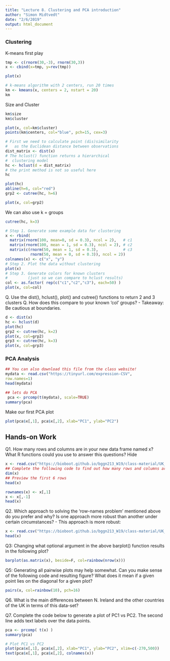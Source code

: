 ```yaml
---
title: "Lecture 8. Clustering and PCA introduction"
author: "Simon Midtvedt"
date: "2/6/2019"
output: html_document
---
```


### Clustering 

K-means first play
```r
tmp <- c(rnorm(30,-3), rnorm(30,3))
x <- cbind(x=tmp, y=rev(tmp))

plot(x)
```

```r
# k-means algorithm with 2 centers, run 20 times
km <- kmeans(x, centers = 2, nstart = 20)
km
```

Size and Cluster
```r
km$size
km$cluster
```

```r
plot(x, col=km$cluster)
points(km$centers, col="blue", pch=15, cex=3)
```

```r
# First we need to calculate point (dis)similarity
#   as the Euclidean distance between observations
dist_matrix <- dist(x)
# The hclust() function returns a hierarchical
#  clustering model
hc <- hclust(d = dist_matrix)
# the print method is not so useful here
hc
```

```r
plot(hc)
abline(h=6, col="red")
grp2 <- cutree(hc, h=6)
```

```r
plot(x, col=grp2)
```

We can also use k = groups
```r
cutree(hc, k=3)
```


```r
# Step 1. Generate some example data for clustering
x <- rbind(
  matrix(rnorm(100, mean=0, sd = 0.3), ncol = 2),   # c1
  matrix(rnorm(100, mean = 1, sd = 0.3), ncol = 2), # c2
  matrix(c(rnorm(50, mean = 1, sd = 0.3),           # c3
           rnorm(50, mean = 0, sd = 0.3)), ncol = 2))
colnames(x) <- c("x", "y")
# Step 2. Plot the data without clustering
plot(x)
# Step 3. Generate colors for known clusters
#         (just so we can compare to hclust results)
col <- as.factor( rep(c("c1","c2","c3"), each=50) )
plot(x, col=col)
```

Q. Use the dist(), hclust(), plot() and cutree() functions to return 2 and 3 clusters
Q. How does this compare to your known 'col' groups?
- Takeaway: Be cautious at boundaries.
```r
d <- dist(x)
hc <- hclust(d)
plot(hc)
grp2 <- cutree(hc, k=2)
plot(x, col=grp2)
grp3 <- cutree(hc, k=3)
plot(x, col=grp3)
```


### PCA Analysis
```r
## You can also download this file from the class website!
mydata <- read.csv("https://tinyurl.com/expression-CSV",
row.names=1)
head(mydata)
```

```r
## lets do PCA
 pca <- prcomp(t(mydata), scale=TRUE)
summary(pca)
```

Make our first PCA plot
```r
plot(pca$x[,1], pca$x[,2], xlab="PC1", ylab="PC2")
```




## Hands-on Work
Q1. How many rows and columns are in your new data frame named x? What R functions could you use to answer this questions?
Hide


```r
x <- read.csv("https://bioboot.github.io/bggn213_W19/class-material/UK_foods.csv")
## Complete the following code to find out how many rows and columns are in x?
dim(x)
## Preview the first 6 rows
head(x)

rownames(x) <- x[,1]
x <- x[,-1]
head(x)
```

Q2. Which approach to solving the ‘row-names problem’ mentioned above do you prefer and why? Is one approach more robust than another under certain circumstances?
- This approach is more robust:
```r
x <- read.csv("https://bioboot.github.io/bggn213_W19/class-material/UK_foods.csv", row.names = 1)
head(x)
```

Q3: Changing what optional argument in the above barplot() function results in the following plot?
```r
barplot(as.matrix(x), beside=F, col=rainbow(nrow(x)))
```

Q5: Generating all pairwise plots may help somewhat. Can you make sense of the following code and resulting figure? What does it mean if a given point lies on the diagonal for a given plot?

```r
pairs(x, col=rainbow(10), pch=16)
```

Q6. What is the main differences between N. Ireland and the other countries of the UK in terms of this data-set?

Q7. Complete the code below to generate a plot of PC1 vs PC2. The second line adds text labels over the data points.

```r
pca <- prcomp( t(x) )
summary(pca)
```
```r
# Plot PC1 vs PC2
plot(pca$x[,1], pca$x[,2], xlab="PC1", ylab="PC2", xlim=c(-270,500))
text(pca$x[,1], pca$x[,2], colnames(x))
```

